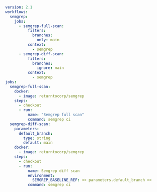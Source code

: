 ```yaml
version: 2.1
workflows:
  semgrep:
    jobs:
      - semgrep-full-scan:
          filters:
            branches:
              only: main
          context:
            - semgrep
      - semgrep-diff-scan:
          filters:
            branches:
              ignore: main
          context:
            - semgrep
jobs:
  semgrep-full-scan:
    docker:
      - image: returntocorp/semgrep
    steps:
      - checkout
      - run:
          name: "Semgrep full scan"
          command: semgrep ci     
  semgrep-diff-scan:
    parameters:
      default_branch:
        type: string
        default: main
    docker:
      - image: returntocorp/semgrep
    steps:
      - checkout
      - run: 
          name: Semgrep diff scan
          environment: 
            SEMGREP_BASELINE_REF: << parameters.default_branch >>
          command: semgrep ci
```
